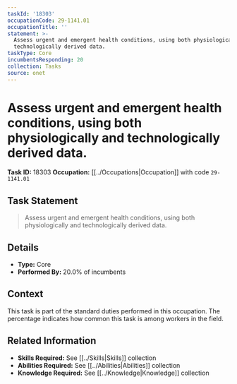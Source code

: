 ```yaml
---
taskId: '18303'
occupationCode: 29-1141.01
occupationTitle: ''
statement: >-
  Assess urgent and emergent health conditions, using both physiologically and
  technologically derived data.
taskType: Core
incumbentsResponding: 20
collection: Tasks
source: onet
---
```

# Assess urgent and emergent health conditions, using both physiologically and technologically derived data.

**Task ID:** 18303
**Occupation:** [[../Occupations|Occupation]] with code `29-1141.01`

## Task Statement

> Assess urgent and emergent health conditions, using both physiologically and technologically derived data.

## Details

- **Type:** Core
- **Performed By:** 20.0% of incumbents

## Context

This task is part of the standard duties performed in this occupation. The percentage indicates how common this task is among workers in the field.

## Related Information

- **Skills Required:** See [[../Skills|Skills]] collection
- **Abilities Required:** See [[../Abilities|Abilities]] collection
- **Knowledge Required:** See [[../Knowledge|Knowledge]] collection
